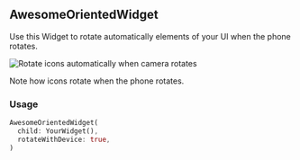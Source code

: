 ## AwesomeOrientedWidget

Use this Widget to rotate automatically elements of your UI when the phone rotates.

![Rotate icons automatically when camera rotates](/img/auto_rotate.gif)

Note how icons rotate when the phone rotates.

### Usage

```dart
AwesomeOrientedWidget(
  child: YourWidget(),
  rotateWithDevice: true,
)
```
